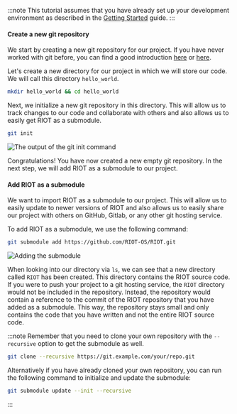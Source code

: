 :::note
This tutorial assumes that you have already set up your development environment
as described in the [Getting Started](/getting-started/installing/) guide.
:::

#### Create a new git repository

We start by creating a new git repository for our project. If you have never worked with git before, you can find a good introduction [here](https://git-scm.com/book/en/v2/Getting-Started-About-Version-Control) or [here](https://docs.github.com/en/get-started/getting-started-with-git/set-up-git).

Let's create a new directory for our project in which we will store our code. We will call this directory `hello_world`.

```bash
mkdir hello_world && cd hello_world
```

Next, we initialize a new git repository in this directory. This will allow us to track changes to our code and collaborate with others and also allows us to easily get RIOT as a submodule.

```bash
git init
```

![The output of the git init command](img/gitsetup/01_empty_git.png)

Congratulations! You have now created a new empty git repository. In the next step, we will add RIOT as a submodule to our project.

#### Add RIOT as a submodule

We want to import RIOT as a submodule to our project. This will allow us to easily update to newer versions of RIOT and also allows us to easily share our project with others on GitHub, Gitlab, or any other git hosting service.

To add RIOT as a submodule, we use the following command:

```bash
git submodule add https://github.com/RIOT-OS/RIOT.git
```

![Adding the submodule](img/gitsetup/02_riot_submodule.png)

When looking into our directory via `ls`, we can see that a new directory called `RIOT` has been created. This directory contains the RIOT source code. If you were to push your project to a git hosting service, the `RIOT` directory would not be included in the repository. Instead, the repository would contain a reference to the commit of the RIOT repository that you have added as a submodule. This way, the repository stays small and only contains the code that you have written and not the entire RIOT source code.

:::note
Remember that you need to clone your own repository with the `--recursive` option to get the submodule as well.

```bash
git clone --recursive https://git.example.com/your/repo.git
```

Alternatively if you have already cloned your own repository, you can run the following command to initialize and update the submodule:

```bash
git submodule update --init --recursive
```
:::

